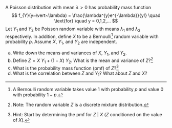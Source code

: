 A Poisson distribution with mean $\lambda > 0$ has probability mass function
$$
f_{Y}(y~\vert~\lambda) = \frac{\lambda^{y}e^{-\lambda}}{y!} \quad \text{for} \quad y = 0,1,2,...
$$
Let $Y_{1}$ and $Y_{2}$ be Poisson random variable with means $\lambda_{1}$ and $\lambda_{2}$ respectively. In addition, define $X$ to be a Bernoulli^[A Bernoulli random variable takes value $1$ with probability $p$ and value $0$ with probability $1-p$.] random variable with probability $p$. Assume $X$, $Y_{1}$, and $Y_{2}$ are independent.

(a) Write down the means and variances of $X$, $Y_{1}$, and $Y_{2}$.
(b) Define $Z = X~Y_{1} + (1-X)~Y_{2}$. What is the mean and variance of $Z$?^[Note: The random variable $Z$ is a discrete mixture distribution.]
(c) What is the probability mass function (pmf) of $Z$?^[Hint: Start by determining the pmf for $Z~\vert~X$ ($Z$ conditioned on the value of $X$).] 
(d) What is the correlation between $Z$ and $Y_{1}$? What about $Z$ and $X$?